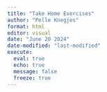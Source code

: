 ```yaml
---
title: "Take Home Exercises"
author: "Pelle Knegjes"
format: html
editor: visual
date: "June 20 2024"
date-modified: "last-modified"
execute: 
  eval: true
  echo: true
  message: false
  freeze: true
---
```


